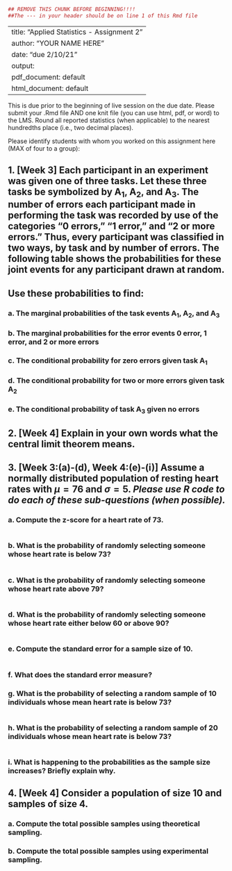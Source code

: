 ```{r}
## REMOVE THIS CHUNK BEFORE BEGINNING!!!! 
##The --- in your header should be on line 1 of this Rmd file
```
---
title: "Applied Statistics - Assignment 2"
author: "YOUR NAME HERE"
date: "due 2/10/21"
output: 
  pdf_document: default
  html_document: default
---

This is due prior to the beginning of live session on the due date. Please submit your .Rmd file AND one knit file (you can use html, pdf, or word) to the LMS. Round all reported statistics (when applicable) to the nearest hundredths place (i.e., two decimal places). 

Please identify students with whom you worked on this assignment here (MAX of four to a group):



## 	1. [Week 3] Each participant in an experiment was given one of three tasks. Let these three tasks be symbolized by A~1~, A~2~, and A~3~. The number of errors each participant made in performing the task was recorded by use of the categories “0 errors,” “1 error,” and “2 or more errors.” Thus, every participant was classified in two ways, by task and by number of errors. The following table shows the probabilities for these joint events for any participant drawn at random. 

## Use these probabilities to find:
\setlength{\leftskip}{1cm}
### a. The marginal probabilities of the task events A~1~, A~2~, and A~3~

### b. The marginal probabilities for the error events 0 error, 1 error, and 2 or more errors

### c. 	The conditional probability for zero errors given task A~1~

### d. 	The conditional probability for two or more errors given task A~2~

### e. 	The conditional probability of task A~3~ given no errors



\setlength{\leftskip}{0pt}
## 2.	[Week 4] Explain in your own words what the central limit theorem means.




## 3.	[Week 3:(a)-(d), Week 4:(e)-(i)] Assume a normally distributed population of resting heart rates with $\mu = 76$ and $\sigma = 5$. *Please use R code to do each of these sub-questions (when possible).*

\setlength{\leftskip}{1cm}
### a.	Compute the z-score for a heart rate of 73. 
```{r}

```

### b.	What is the probability of randomly selecting someone whose heart rate is below 73?  
```{r}

```

### c.	What is the probability of randomly selecting someone whose heart rate above 79?
```{r}

```

### d.	What is the probability of randomly selecting someone whose heart rate either below 60 or above 90?
```{r}

```

### e.	Compute the standard error for a sample size of 10.
```{r}

```

### f.	What does the standard error measure?

### g.	What is the probability of selecting a random sample of 10 individuals whose mean heart rate is below 73?
```{r}

```

### h.	What is the probability of selecting a random sample of 20 individuals whose mean heart rate is below 73?
```{r}

```

### i.	What is happening to the probabilities as the sample size increases? Briefly explain why.



\setlength{\leftskip}{0cm}
## 4. [Week 4] Consider a population of size 10 and samples of size 4.
\setlength{\leftskip}{1cm}
### a.	Compute the total possible samples using theoretical sampling.

### b.	Compute the total possible samples using experimental sampling.



